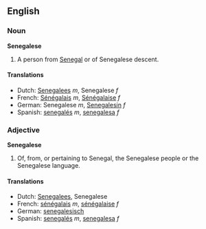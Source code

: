 ==English==
===Noun===
'''Senegalese'''

#A person from [[Senegal]] or of Senegalese descent.

====Translations====
*Dutch: [[Senegalees]] ''m'', Senegalese ''f''
*French: [[Sénégalais]] ''m'', [[Sénégalaise]] ''f''
*German: Senegalese ''m'', [[Senegalesin]] ''f''
*Spanish: [[senegalés]] ''m'', [[senegalesa]] ''f''

===Adjective===
'''Senegalese'''

#Of, from, or pertaining to Senegal, the Senegalese people or the Senegalese language.

====Translations====
*Dutch: [[Senegalees]], Senegalese
*French: [[sénégalais]] ''m'', [[sénégalaise]] ''f''
*German: [[senegalesisch]]
*Spanish: [[senegalés]] ''m'', [[senegalesa]] ''f''